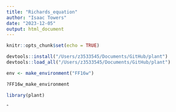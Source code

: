 ```yaml
---
title: "Richards_equation"
author: "Isaac Towers"
date: "2023-12-05"
output: html_document
---
```


```r
knitr::opts_chunk$set(echo = TRUE)
```

```r
devtools::install("/Users/z3533545/Documents/GitHub/plant")
devtools::load_all("/Users/z3533545/Documents/GitHub/plant")
```

```r
env <- make_environment("FF16w")
```

```r
?FF16w_make_environment

```


```r
library(plant)
```

ˆ
